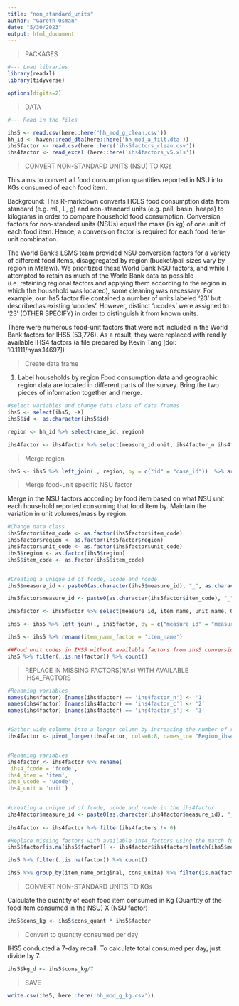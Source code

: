 ---
title: "non_standard_units"
author: "Gareth Osman"
date: "5/30/2023"
output: html_document
---

>PACKAGES 

```{r}
#--- Load libraries 
library(readxl)
library(tidyverse)

options(digits=2)
```

>DATA 

```{r}
#--- Read in the files

ihs5 <- read.csv(here::here('hh_mod_g_clean.csv'))
hh_id <- haven::read_dta(here::here('hh_mod_a_filt.dta'))
ihs5factor <- read.csv(here::here('ihs5factors_clean.csv'))
ihs4factor <- read_excel (here::here('ihs4factors_v5.xls'))


```

>CONVERT NON-STANDARD UNITS (NSU) TO KGs

This aims to convert all food consumption quantities reported in NSU into KGs consumed of each food item. 

Background: This R-markdown converts HCES food consumption data from standard (e.g. mL, L, g) and non-standard units (e.g. pail, basin, heaps) to kilograms in order to compare household food consumption. Conversion factors for non-standard units (NSUs) equal the mass (in kg) of one unit of each food item. Hence, a conversion factor is required for each food item-unit combination.

The World Bank's LSMS team provided NSU conversion factors for a variety of different food items, disaggregated by region (bucket/pail sizes vary by region in Malawi). We prioritized these World Bank NSU factors, and while I attempted to retain as much of the World Bank data as possible (i.e. retaining regional factors and applying them according to the region in which the household was located), some cleaning was necessary. For example, our ihs5 factor file contained a number of units labeled '23' but described as existing 'ucodes'. However, distinct 'ucodes' were assigned to '23' (OTHER SPECIFY) in order to distinguish it from known units.

There were numerous food-unit factors that were not included in the World Bank factors for IHS5 (53,776). As a result, they were replaced with readily available IHS4 factors (a file prepared by Kevin Tang [doi: 10.1111/nyas.14697])

> Create  data frame

1. Label households by region
  Food consumption data and geographic region data are located in different parts of the survey. Bring the two pieces of information together and merge.


```{r}
#select variables and change data class of data frames 
ihs5 <- select(ihs5, -X)
ihs5$id <- as.character(ihs5$id)

region <- hh_id %>% select(case_id, region)

ihs4factor <- ihs4factor %>% select(measure_id:unit, ihs4factor_n:ihs4factor_s)
```

> Merge region 

```{r}

ihs5 <- ihs5 %>% left_join(., region, by = c("id" = "case_id"))  %>% arrange(item_code) %>% arrange(HHID)

```

>Merge food-unit specific NSU factor 
  
Merge in the NSU factors according by food item based on what NSU unit each household reported consuming that food item by. Maintain the variation in unit volumes/mass by region.

```{r}

#Change data class 
ihs5factor$item_code <- as.factor(ihs5factor$item_code)
ihs5factor$region <- as.factor(ihs5factor$region)
ihs5factor$unit_code <- as.factor(ihs5factor$unit_code)
ihs5$region <- as.factor(ihs5$region)
ihs5$item_code <- as.factor(ihs5$item_code)


#Creating a unique id of fcode, ucode and rcode
ihs5$measure_id <- paste0(as.character(ihs5$measure_id), "_", as.character(ihs5$region))

ihs5factor$measure_id <- paste0(as.character(ihs5factor$item_code), "_", as.character(ihs5factor$unit_code), "_", as.character(ihs5factor$region))

ihs5factor <- ihs5factor %>% select(measure_id, item_name, unit_name, Otherunit, factor)

ihs5 <- ihs5 %>% left_join(., ihs5factor, by = c("measure_id" = "measure_id")) %>% arrange(id)

ihs5 <- ihs5 %>% rename(item_name_factor = 'item_name')

##Food unit codes in IHS5 without available factors from ihs5 conversion factor database
ihs5 %>% filter(.,is.na(factor)) %>% count()

```

>REPLACE IN MISSING FACTORS(NAs) WITH AVAILABLE IHS4_FACTORS

```{r}

#Renaming variables 
names(ihs4factor) [names(ihs4factor) == 'ihs4factor_n'] <- '1'
names(ihs4factor) [names(ihs4factor) == 'ihs4factor_c'] <- '2'
names(ihs4factor) [names(ihs4factor) == 'ihs4factor_s'] <- '3'


#Gather wide columns into a longer column by increasing the number of rows and decreasing the number of columns
ihs4factor <- pivot_longer(ihs4factor, cols=6:8, names_to= "Region_ihs4factor", values_to = "ihs4factors", values_drop_na = TRUE)


#Renaming variables
ihs4factor <- ihs4factor %>% rename(
 ihs4_fcode = 'fcode',
ihs4_item = 'item',
ihs4_ucode = 'ucode',
ihs4_unit = 'unit')

 
#creating a unique id of fcode, ucode and rcode in the ihs4factor
ihs4factor$measure_id <- paste0(as.character(ihs4factor$measure_id), "_", as.character(ihs4factor$Region_ihs4factor))
 
ihs4factor <- ihs4factor %>% filter(ihs4factors != 0)

#Replace missing factors with available ihs4_factors using the match function
ihs5$factor[is.na(ihs5$factor)] <- ihs4factor$ihs4factors[match(ihs5$measure_id, ihs4factor$measure_id)][which(is.na(ihs5$factor))]

ihs5 %>% filter(.,is.na(factor)) %>% count()

ihs5 %>% group_by(item_name_original, cons_unitA) %>% filter(is.na(factor)) %>% count(factor) %>% arrange(desc(n))

```

>CONVERT NON-STANDARD UNITS TO KGs

Calculate the quantity of each food item consumed in Kg
(Quantity of the food item consumed in the NSU) X (NSU factor)

```{r}

ihs5$cons_kg <- ihs5$cons_quant * ihs5$factor

```

>Convert to quantity consumed per day

IHS5 conducted a 7-day recall. To calculate total consumed per day, just divide by 7. 

```{r}

ihs5$kg_d <- ihs5$cons_kg/7

```

>SAVE 

```{r}

write.csv(ihs5, here::here('hh_mod_g_kg.csv'))

```





